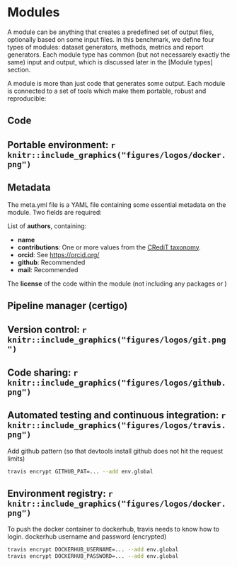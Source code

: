 # Modules

A module can be anything that creates a predefined set of output files, optionally based on some input files. In this benchmark, we define four types of modules: dataset generators, methods, metrics and report generators. Each module type has common (but not necessarely exactly the same) input and output, which is discussed later in the [Module types] section.

A module is more than just code that generates some output. Each module is connected to a set of tools which make them portable, robust and reproducible:

## Code

## Portable environment: `r knitr::include_graphics("figures/logos/docker.png")`

## Metadata

The meta.yml file is a YAML file containing some essential metadata on the module. Two fields are required:

List of <span class="required">**authors**</span>, containing:

- <span class="required">**name**</span>
- <span class="required">**contributions**</span>: One or more values from the [CRediT taxonomy](http://jeb.biologists.org/content/author-contributions).
- <span class="required">**orcid**</span>: See [https://orcid.org/](https://orcid.org/)
- <span class="optional">**github**</span>: Recommended
- <span class="optional">**mail**</span>: Recommended

The **license** of the code within the module (not including any packages or )

## Pipeline manager (certigo)

## Version control: `r knitr::include_graphics("figures/logos/git.png")`

## Code sharing: `r knitr::include_graphics("figures/logos/github.png")`

## Automated testing and continuous integration: `r knitr::include_graphics("figures/logos/travis.png")`

<div class="optional">
Add github pattern (so that devtools install github does not hit the request limits)

```bash
travis encrypt GITHUB_PAT=... --add env.global
```

</div>

## Environment registry: `r knitr::include_graphics("figures/logos/docker.png")`

To push the docker container to dockerhub, travis needs to know how to login.  dockerhub username and password (encrypted)

```bash
travis encrypt DOCKERHUB_USERNAME=... --add env.global
travis encrypt DOCKERHUB_PASSWORD=... --add env.global
```